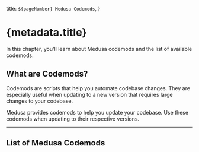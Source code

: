 
  title: `${pageNumber} Medusa Codemods`,
}

# {metadata.title}

In this chapter, you'll learn about Medusa codemods and the list of available codemods.

## What are Codemods?

Codemods are scripts that help you automate codebase changes. They are especially useful when updating to a new version that requires large changes to your codebase.

Medusa provides codemods to help you update your codebase. Use these codemods when updating to their respective versions.

---

## List of Medusa Codemods

<ChildDocs type="item" />